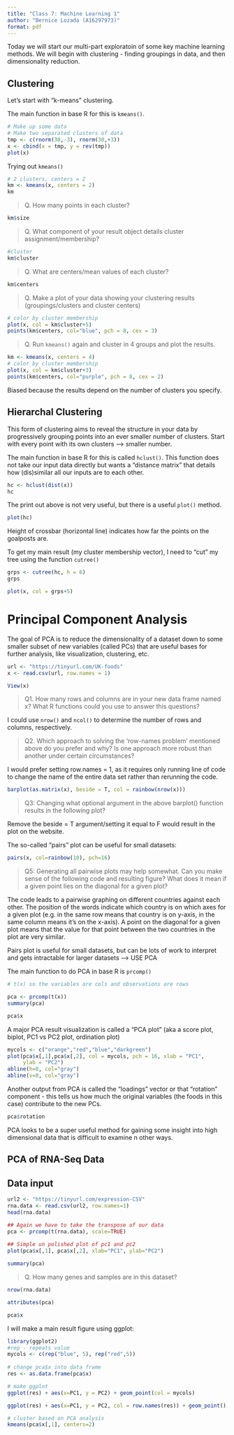 ```yaml
---
title: "Class 7: Machine Learning 1"
author: "Bernice Lozada (A16297973)"
format: pdf
---
```


Today we will start our multi-part exploratoin of some key machine learning methods. We will begin with clustering - finding groupings in data, and then dimensionality reduction.

## Clustering
Let's start with "k-means" clustering.

The main function in base R for this is `kmeans()`.

```r
# Make up some data
# Make two separated clusters of data
tmp <- c(rnorm(30,-3), rnorm(30,+3))
x <- cbind(x = tmp, y = rev(tmp))
plot(x)
```

Trying out `kmeans()`
```r
# 2 clusters, centers = 2 
km <- kmeans(x, centers = 2)
km
```
> Q. How many points in each cluster?

```r
km$size
```

> Q. What component of your result object details cluster assignment/membership?

```r
#cluster
km$cluster

```


> Q. What are centers/mean values of each cluster?

```r
km$centers
```


> Q. Make a plot of your data showing your clustering results (groupings/clusters and cluster centers)

```r

# color by cluster membership
plot(x, col = km$cluster+5)
points(km$centers, col="blue", pch = 8, cex = 3)
```

> Q. Run `kmeans()` again and cluster in 4 groups and plot the results.

```r
km <- kmeans(x, centers = 4)
# color by cluster membership
plot(x, col = km$cluster+3)
points(km$centers, col="purple", pch = 8, cex = 2)

```

Biased because the results depend on the number of clusters you specify.

## Hierarchal Clustering

This form of clustering aims to reveal the structure in your data by progressively grouping points into an ever smaller number of clusters. Start with every point with its own clusters --> smaller number. 

The main function in base R for this is called `hclust()`. This function does not take our input data directly but wants a "distance matrix" that details how (dis)similar all our inputs are to each other.

```r
hc <- hclust(dist(x))
hc
```

The print out above is not very useful, but there is a useful `plot()` method.

```r
plot(hc)
```
Height of crossbar (horizontal line) indicates how far the points on the goalposts are. 

To get my main result (my cluster membership vector), I need to "cut" my tree using the function `cutree()`

```r
grps <- cutree(hc, h = 6)
grps
```

```r
plot(x, col = grps+5)

```


# Principal Component Analysis

The goal of PCA is to reduce the dimensionality of a dataset down to some smaller subset of new variables (called PCs) that are useful bases for further analysis, like visualization, clustering, etc.

```r
url <- "https://tinyurl.com/UK-foods"
x <- read.csv(url, row.names = 1)

View(x)
```

> Q1. How many rows and columns are in your new data frame named x? What R functions could you use to answer this questions?

I could use `nrow()` and `ncol()` to determine the number of rows and columns, respectively.

> Q2. Which approach to solving the ‘row-names problem’ mentioned above do you prefer and why? Is one approach more robust than another under certain circumstances?

I would prefer setting row.names = 1, as it requires only running line of code to change the name of the entire data set rather than rerunning the code. 

```r
barplot(as.matrix(x), beside = T, col = rainbow(nrow(x)))
```

> Q3: Changing what optional argument in the above barplot() function results in the following plot?

Remove the beside = T argument/setting it equal to F would result in the plot on the website.


The so-called "pairs" plot can be useful for small datasets:

```r

pairs(x, col=rainbow(10), pch=16)

```

> Q5: Generating all pairwise plots may help somewhat. Can you make sense of the following code and resulting figure? What does it mean if a given point lies on the diagonal for a given plot?

The code leads to a pairwise graphing on different countries against each other.  The position of the words indicate which country is on which axes for a given plot (e.g. in the same row means that country is on y-axis, in the same column means it's on the x-axis). A point on the diagonal for a given plot means that the value for that point between the two countries in the plot are very similar. 

Pairs plot is useful for small datasets, but can be lots of work to interpret and gets intractable for larger datasets --> USE PCA

The main function to do PCA in base R is `prcomp()`

```r
# t(x) so the variables are cols and observations are rows

pca <- prcomp(t(x))
summary(pca)

```
```r
pca$x
```
A major PCA result visualization is called a "PCA plot" (aka a score plot, biplot, PC1 vs PC2 plot, ordination plot)

```r
mycols <- c("orange","red","blue","darkgreen")
plot(pca$x[,1],pca$x[,2], col = mycols, pch = 16, xlab = "PC1",
     ylab = "PC2")
abline(h=0, col="gray")
abline(v=0, col="gray")
```
Another output from PCA is called the "loadings" vector or that "rotation" component - this tells us how much the original variables (the foods in this case) contribute to the new PCs.

```r
pca$rotation
```

PCA looks to be a super useful method for gaining some insight into high dimensional data that is difficult to examine n other ways.

## PCA of RNA-Seq Data

## Data input
```r
url2 <- "https://tinyurl.com/expression-CSV"
rna.data <- read.csv(url2, row.names=1)
head(rna.data)
```
```r
## Again we have to take the transpose of our data 
pca <- prcomp(t(rna.data), scale=TRUE)
 
## Simple un polished plot of pc1 and pc2
plot(pca$x[,1], pca$x[,2], xlab="PC1", ylab="PC2")

summary(pca)
```
> Q. How many genes and samples are in this dataset?

```r
nrow(rna.data)
```

```r
attributes(pca)

pca$x
```
I will make a main result figure using ggplot:

```r
library(ggplot2)
#rep - repeats value
mycols <- c(rep("blue", 5), rep("red",5))
  
# change pca$x into data frame
res <- as.data.frame(pca$x)

# make ggplot
ggplot(res) + aes(x=PC1, y = PC2) + geom_point(col = mycols)

ggplot(res) + aes(x=PC1, y = PC2, col = row.names(res)) + geom_point()

# cluster based on PCA analysis
kmeans(pca$x[,1], centers=2)
```

